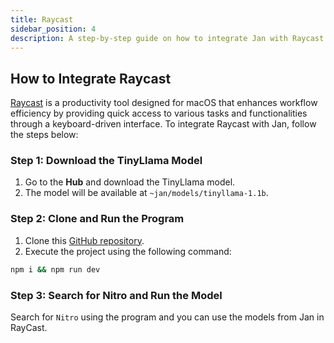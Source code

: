```yaml
---
title: Raycast
sidebar_position: 4
description: A step-by-step guide on how to integrate Jan with Raycast.
---
```


<head>
    <title>Raycast</title>
    <meta name="description" content="A step-by-step guide on how to integrate Jan with Raycast. Learn how to download the TinyLlama model, clone and run the program, and use Jan models in Raycast for enhanced productivity."/>
    <meta name="keywords" content="Jan AI, Jan, ChatGPT alternative, local AI, private AI, conversational AI, no-subscription fee, large language model, Raycast integration"/>
    <meta property="og:title" content="Raycast"/>
    <meta property="og:description" content="A step-by-step guide on how to integrate Jan with Raycast. Learn how to download the TinyLlama model, clone and run the program, and use Jan models in Raycast for enhanced productivity."/>
    <meta property="og:url" content="https://jan.ai/guides/integration/raycast"/>
    <meta name="twitter:card" content="summary"/>
    <meta name="twitter:title" content="Raycast"/>
    <meta name="twitter:description" content="A step-by-step guide on how to integrate Jan with Raycast. Learn how to download the TinyLlama model, clone and run the program, and use Jan models in Raycast for enhanced productivity."/>
</head>

## How to Integrate Raycast
[Raycast](https://www.raycast.com/) is a productivity tool designed for macOS that enhances workflow efficiency by providing quick access to various tasks and functionalities through a keyboard-driven interface. To integrate Raycast with Jan, follow the steps below:

### Step 1: Download the TinyLlama Model

1. Go to the **Hub** and download the TinyLlama model.
2. The model will be available at `~jan/models/tinyllama-1.1b`.

### Step 2: Clone and Run the Program

1. Clone this [GitHub repository](https://github.com/InNoobWeTrust/nitro-raycast).
2. Execute the project using the following command:

```sh title="Node.js"
npm i && npm run dev
```

### Step 3: Search for Nitro and Run the Model

Search for `Nitro` using the program and you can use the models from Jan in RayCast.